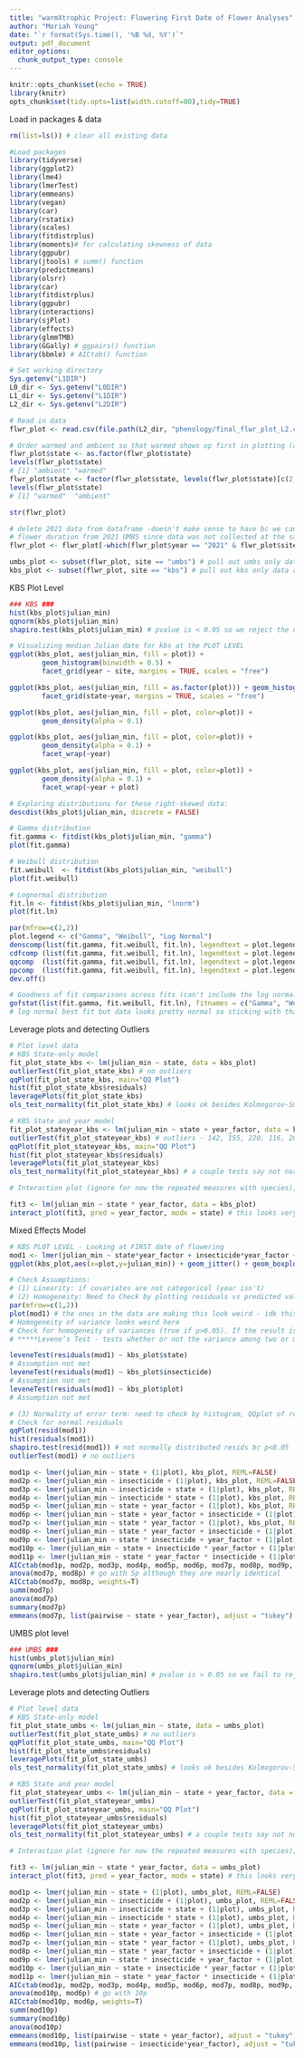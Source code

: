 ```yaml
---
title: "warmXtrophic Project: Flowering First Date of Flower Analyses"
author: "Moriah Young"
date: "`r format(Sys.time(), '%B %d, %Y')`"
output: pdf_document
editor_options: 
  chunk_output_type: console
---
```


```r
knitr::opts_chunk$set(echo = TRUE)
library(knitr)
opts_chunk$set(tidy.opts=list(width.cutoff=80),tidy=TRUE)
```

Load in packages & data
```r
rm(list=ls()) # clear all existing data

#Load packages
library(tidyverse)
library(ggplot2)
library(lme4)
library(lmerTest)
library(emmeans)
library(vegan)
library(car)
library(rstatix)
library(scales)
library(fitdistrplus)
library(moments)# for calculating skewness of data
library(ggpubr)
library(jtools) # summ() function
library(predictmeans)
library(olsrr)
library(car)
library(fitdistrplus)
library(ggpubr)
library(interactions)
library(sjPlot)
library(effects)
library(glmmTMB)
library(GGally) # ggpairs() function
library(bbmle) # AICtab() function

# Set working directory
Sys.getenv("L1DIR")
L0_dir <- Sys.getenv("L0DIR")
L1_dir <- Sys.getenv("L1DIR")
L2_dir <- Sys.getenv("L2DIR")

# Read in data
flwr_plot <- read.csv(file.path(L2_dir, "phenology/final_flwr_plot_L2.csv")) # plot level data

```

```r
# Order warmed and ambient so that warmed shows up first in plotting (and is default is red = warmed; blue = ambient). First make it a factor
flwr_plot$state <- as.factor(flwr_plot$state)
levels(flwr_plot$state)
# [1] "ambient" "warmed" 
flwr_plot$state <- factor(flwr_plot$state, levels(flwr_plot$state)[c(2,1)])
levels(flwr_plot$state)
# [1] "warmed"  "ambient"

str(flwr_plot)

# delete 2021 data from dataframe -doesn't make sense to have bc we can't get min flower/sd, median flower, or 
# flower duration from 2021 UMBS since data was not collected at the same frequency as previous years
flwr_plot <- flwr_plot[-which(flwr_plot$year == "2021" & flwr_plot$site == "umbs"),]

umbs_plot <- subset(flwr_plot, site == "umbs") # pull out umbs only data at plot level
kbs_plot <- subset(flwr_plot, site == "kbs") # pull out kbs only data at plot level
```

KBS Plot Level
```r
### KBS ###
hist(kbs_plot$julian_min)
qqnorm(kbs_plot$julian_min)
shapiro.test(kbs_plot$julian_min) # pvalue is < 0.05 so we reject the null hypothesis that the data is normal (aka not normally distributed) but it looks normal enough

# Visualizing median Julian date for kbs at the PLOT LEVEL
ggplot(kbs_plot, aes(julian_min, fill = plot)) + 
        geom_histogram(binwidth = 0.5) + 
        facet_grid(year ~ site, margins = TRUE, scales = "free")

ggplot(kbs_plot, aes(julian_min, fill = as.factor(plot))) + geom_histogram(binwidth = 0.5) + 
        facet_grid(state~year, margins = TRUE, scales = "free")

ggplot(kbs_plot, aes(julian_min, fill = plot, color=plot)) +
        geom_density(alpha = 0.1)

ggplot(kbs_plot, aes(julian_min, fill = plot, color=plot)) +
        geom_density(alpha = 0.1) +
        facet_wrap(~year)

ggplot(kbs_plot, aes(julian_min, fill = plot, color=plot)) +
        geom_density(alpha = 0.1) +
        facet_wrap(~year + plot)

# Exploring distributions for these right-skewed data:
descdist(kbs_plot$julian_min, discrete = FALSE)

# Gamma distribution 
fit.gamma <- fitdist(kbs_plot$julian_min, "gamma")
plot(fit.gamma)

# Weibull distribution
fit.weibull  <- fitdist(kbs_plot$julian_min, "weibull")
plot(fit.weibull)

# Lognormal distribution 
fit.ln <- fitdist(kbs_plot$julian_min, "lnorm")
plot(fit.ln)

par(mfrow=c(2,2))
plot.legend <- c("Gamma", "Weibull", "Log Normal")
denscomp(list(fit.gamma, fit.weibull, fit.ln), legendtext = plot.legend)
cdfcomp (list(fit.gamma, fit.weibull, fit.ln), legendtext = plot.legend)
qqcomp  (list(fit.gamma, fit.weibull, fit.ln), legendtext = plot.legend)
ppcomp  (list(fit.gamma, fit.weibull, fit.ln), legendtext = plot.legend)
dev.off()

# Goodness of fit comparisons across fits (can't include the log normal bc it becomes diff response values)
gofstat(list(fit.gamma, fit.weibull, fit.ln), fitnames = c("Gamma", "Weibull", "Log Normal"))
# log normal best fit but data looks pretty normal so sticking with that
```

Leverage plots and detecting Outliers
```r
# Plot level data
# KBS State-only model
fit_plot_state_kbs <- lm(julian_min ~ state, data = kbs_plot)
outlierTest(fit_plot_state_kbs) # no outliers
qqPlot(fit_plot_state_kbs, main="QQ Plot") 
hist(fit_plot_state_kbs$residuals)
leveragePlots(fit_plot_state_kbs)
ols_test_normality(fit_plot_state_kbs) # looks ok besides Kolmogorov-Smirnov test

# KBS State and year model
fit_plot_stateyear_kbs <- lm(julian_min ~ state + year_factor, data = kbs_plot)
outlierTest(fit_plot_stateyear_kbs) # outliers - 142, 155, 220, 116, 207, 272
qqPlot(fit_plot_stateyear_kbs, main="QQ Plot") 
hist(fit_plot_stateyear_kbs$residuals)
leveragePlots(fit_plot_stateyear_kbs)
ols_test_normality(fit_plot_stateyear_kbs) # a couple tests say not normal 

# Interaction plot (ignore for now the repeated measures with species); see: https://cran.r-project.org/web/packages/interactions/vignettes/interactions.html and: https://interactions.jacob-long.com/

fit3 <- lm(julian_min ~ state * year_factor, data = kbs_plot)
interact_plot(fit3, pred = year_factor, modx = state) # this looks very strange to me
```

Mixed Effects Model
```r
# KBS PLOT LEVEL - Looking at FIRST date of flowering
mod1 <- lmer(julian_min ~ state*year_factor + insecticide*year_factor + (1|plot), kbs_plot, REML = FALSE)
ggplot(kbs_plot,aes(x=plot,y=julian_min)) + geom_jitter() + geom_boxplot(alpha=0.2) + facet_wrap(~plot)

# Check Assumptions:
# (1) Linearity: if covariates are not categorical (year isn't)
# (2) Homogeneity: Need to Check by plotting residuals vs predicted values.
par(mfrow=c(1,2))
plot(mod1) # the ones in the data are making this look weird - idk this doesn't look great
# Homogeneity of variance looks weird here 
# Check for homogeneity of variances (true if p>0.05). If the result is not significant, the assumption of equal variances (homoscedasticity) is met (no significant difference between the group variances).
# *****Levene’s Test - tests whether or not the variance among two or more groups is equal - If the p-value is less than our chosen significance level, we can reject the null hypothesis and conclude that we have enough evidence to state that the variance among the groups is not equal (which we want).

leveneTest(residuals(mod1) ~ kbs_plot$state)
# Assumption not met
leveneTest(residuals(mod1) ~ kbs_plot$insecticide) 
# Assumption not met
leveneTest(residuals(mod1) ~ kbs_plot$plot)
# Assumption not met

# (3) Normality of error term: need to check by histogram, QQplot of residuals, could do Kolmogorov-Smirnov test.
# Check for normal residuals
qqPlot(resid(mod1))
hist(residuals(mod1))
shapiro.test(resid(mod1)) # not normally distributed resids bc p<0.05
outlierTest(mod1) # no outliers
```

```r
mod1p <- lmer(julian_min ~ state + (1|plot), kbs_plot, REML=FALSE)
mod2p <- lmer(julian_min ~ insecticide + (1|plot), kbs_plot, REML=FALSE)
mod3p <- lmer(julian_min ~ insecticide + state + (1|plot), kbs_plot, REML=FALSE)
mod4p <- lmer(julian_min ~ insecticide * state + (1|plot), kbs_plot, REML=FALSE)
mod5p <- lmer(julian_min ~ state + year_factor + (1|plot), kbs_plot, REML=FALSE)
mod6p <- lmer(julian_min ~ state + year_factor + insecticide + (1|plot), kbs_plot, REML=FALSE)
mod7p <- lmer(julian_min ~ state * year_factor + (1|plot), kbs_plot, REML=FALSE)
mod8p <- lmer(julian_min ~ state * year_factor + insecticide + (1|plot), kbs_plot, REML=FALSE)
mod9p <- lmer(julian_min ~ state * insecticide + year_factor + (1|plot), kbs_plot, REML=FALSE)
mod10p <- lmer(julian_min ~ state + insecticide * year_factor + (1|plot), kbs_plot, REML=FALSE)
mod11p <- lmer(julian_min ~ state * year_factor * insecticide + (1|plot), kbs_plot, REML=FALSE)
AICctab(mod1p, mod2p, mod3p, mod4p, mod5p, mod6p, mod7p, mod8p, mod9p, mod10p, mod11p, weights=T) # model 5p and 7p are the top models
anova(mod7p, mod8p) # go with 5p although they are nearly identical
AICctab(mod7p, mod8p, weights=T)
summ(mod7p)
anova(mod7p)
summary(mod7p)
emmeans(mod7p, list(pairwise ~ state + year_factor), adjust = "tukey")
```

UMBS plot level
```r
### UMBS ###
hist(umbs_plot$julian_min)
qqnorm(umbs_plot$julian_min)
shapiro.test(umbs_plot$julian_min) # pvalue is > 0.05 so we fail to reject the null hypothesis that the data is normal (aka normally distributed!!)

```

Leverage plots and detecting Outliers
```r
# Plot level data
# KBS State-only model
fit_plot_state_umbs <- lm(julian_min ~ state, data = umbs_plot)
outlierTest(fit_plot_state_umbs) # no outliers
qqPlot(fit_plot_state_umbs, main="QQ Plot") 
hist(fit_plot_state_umbs$residuals)
leveragePlots(fit_plot_state_umbs)
ols_test_normality(fit_plot_state_umbs) # looks ok besides Kolmogorov-Smirnov test

# KBS State and year model
fit_plot_stateyear_umbs <- lm(julian_min ~ state + year_factor, data = umbs_plot)
outlierTest(fit_plot_stateyear_umbs) 
qqPlot(fit_plot_stateyear_umbs, main="QQ Plot") 
hist(fit_plot_stateyear_umbs$residuals)
leveragePlots(fit_plot_stateyear_umbs)
ols_test_normality(fit_plot_stateyear_umbs) # a couple tests say not normal 

# Interaction plot (ignore for now the repeated measures with species); see: https://cran.r-project.org/web/packages/interactions/vignettes/interactions.html and: https://interactions.jacob-long.com/

fit3 <- lm(julian_min ~ state * year_factor, data = umbs_plot)
interact_plot(fit3, pred = year_factor, modx = state) # this looks very strange to me
```

```r
mod1p <- lmer(julian_min ~ state + (1|plot), umbs_plot, REML=FALSE)
mod2p <- lmer(julian_min ~ insecticide + (1|plot), umbs_plot, REML=FALSE)
mod3p <- lmer(julian_min ~ insecticide + state + (1|plot), umbs_plot, REML=FALSE)
mod4p <- lmer(julian_min ~ insecticide * state + (1|plot), umbs_plot, REML=FALSE)
mod5p <- lmer(julian_min ~ state + year_factor + (1|plot), umbs_plot, REML=FALSE)
mod6p <- lmer(julian_min ~ state + year_factor + insecticide + (1|plot), umbs_plot, REML=FALSE)
mod7p <- lmer(julian_min ~ state * year_factor + (1|plot), umbs_plot, REML=FALSE)
mod8p <- lmer(julian_min ~ state * year_factor + insecticide + (1|plot), umbs_plot, REML=FALSE)
mod9p <- lmer(julian_min ~ state * insecticide + year_factor + (1|plot), umbs_plot, REML=FALSE)
mod10p <- lmer(julian_min ~ state + insecticide * year_factor + (1|plot), umbs_plot, REML=FALSE)
mod11p <- lmer(julian_min ~ state * year_factor * insecticide + (1|plot), umbs_plot, REML=FALSE)
AICctab(mod1p, mod2p, mod3p, mod4p, mod5p, mod6p, mod7p, mod8p, mod9p, mod10p, mod11p, weights=T) # model 5p and 7p are the top models
anova(mod10p, mod6p) # go with 10p
AICctab(mod10p, mod6p, weights=T)
summ(mod10p)
summary(mod10p)
anova(mod10p)
emmeans(mod10p, list(pairwise ~ state + year_factor), adjust = "tukey")
emmeans(mod10p, list(pairwise ~ insecticide*year_factor), adjust = "tukey")
```
